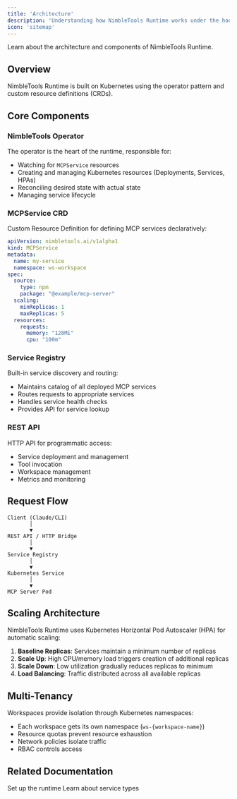 ```yaml
---
title: 'Architecture'
description: 'Understanding how NimbleTools Runtime works under the hood'
icon: 'sitemap'
---
```


Learn about the architecture and components of NimbleTools Runtime.

## Overview

NimbleTools Runtime is built on Kubernetes using the operator pattern and custom resource definitions (CRDs).

## Core Components

### NimbleTools Operator

The operator is the heart of the runtime, responsible for:

- Watching for `MCPService` resources
- Creating and managing Kubernetes resources (Deployments, Services, HPAs)
- Reconciling desired state with actual state
- Managing service lifecycle

### MCPService CRD

Custom Resource Definition for defining MCP services declaratively:

```yaml
apiVersion: nimbletools.ai/v1alpha1
kind: MCPService
metadata:
  name: my-service
  namespace: ws-workspace
spec:
  source:
    type: npm
    package: "@example/mcp-server"
  scaling:
    minReplicas: 1
    maxReplicas: 5
  resources:
    requests:
      memory: "128Mi"
      cpu: "100m"
```

### Service Registry

Built-in service discovery and routing:

- Maintains catalog of all deployed MCP services
- Routes requests to appropriate services
- Handles service health checks
- Provides API for service lookup

### REST API

HTTP API for programmatic access:

- Service deployment and management
- Tool invocation
- Workspace management
- Metrics and monitoring

## Request Flow

```
Client (Claude/CLI)
       │
       ▼
REST API / HTTP Bridge
       │
       ▼
Service Registry
       │
       ▼
Kubernetes Service
       │
       ▼
MCP Server Pod
```

## Scaling Architecture

NimbleTools Runtime uses Kubernetes Horizontal Pod Autoscaler (HPA) for automatic scaling:

1. **Baseline Replicas**: Services maintain a minimum number of replicas
2. **Scale Up**: High CPU/memory load triggers creation of additional replicas
3. **Scale Down**: Low utilization gradually reduces replicas to minimum
4. **Load Balancing**: Traffic distributed across all available replicas

## Multi-Tenancy

Workspaces provide isolation through Kubernetes namespaces:

- Each workspace gets its own namespace (`ws-{workspace-name}`)
- Resource quotas prevent resource exhaustion
- Network policies isolate traffic
- RBAC controls access

## Related Documentation

<CardGroup cols={2}>
  <Card title="Installation" icon="download" href="/runtime/installation">
    Set up the runtime
  </Card>
  <Card title="MCP Services" icon="cube" href="/runtime/mcp-services">
    Learn about service types
  </Card>
</CardGroup>
